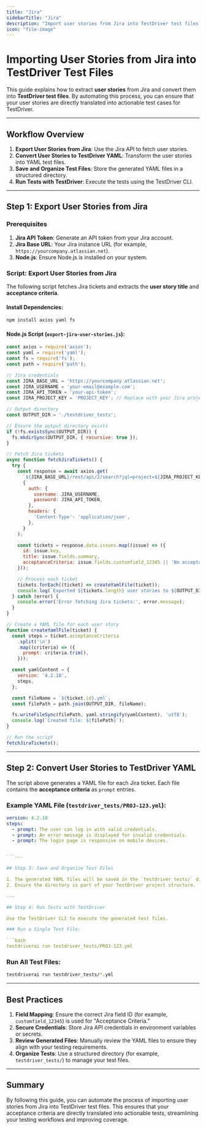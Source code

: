 ```yaml
---
title: "Jira"
sidebarTitle: "Jira"
description: "Import user stories from Jira into TestDriver test files."
icon: "file-image"
---
```


# Importing User Stories from Jira into TestDriver Test Files

This guide explains how to extract **user stories** from Jira and convert them into **TestDriver test files**. By automating this process, you can ensure that your user stories are directly translated into actionable test cases for TestDriver.

---

## Workflow Overview

1. **Export User Stories from Jira**: Use the Jira API to fetch user stories.
2. **Convert User Stories to TestDriver YAML**: Transform the user stories into YAML test files.
3. **Save and Organize Test Files**: Store the generated YAML files in a structured directory.
4. **Run Tests with TestDriver**: Execute the tests using the TestDriver CLI.

---

## Step 1: Export User Stories from Jira

### Prerequisites
1. **Jira API Token**: Generate an API token from your Jira account.
2. **Jira Base URL**: Your Jira instance URL (for example, `https://yourcompany.atlassian.net`).
3. **Node.js**: Ensure Node.js is installed on your system.

### Script: Export User Stories from Jira

The following script fetches Jira tickets and extracts the **user story title** and **acceptance criteria**.

#### Install Dependencies:

```bash
npm install axios yaml fs
```

#### Node.js Script (`export-jira-user-stories.js`):

```javascript
const axios = require('axios');
const yaml = require('yaml');
const fs = require('fs');
const path = require('path');

// Jira credentials
const JIRA_BASE_URL = 'https://yourcompany.atlassian.net';
const JIRA_USERNAME = 'your-email@example.com';
const JIRA_API_TOKEN = 'your-api-token';
const JIRA_PROJECT_KEY = 'PROJECT_KEY'; // Replace with your Jira project key

// Output directory
const OUTPUT_DIR = './testdriver_tests';

// Ensure the output directory exists
if (!fs.existsSync(OUTPUT_DIR)) {
  fs.mkdirSync(OUTPUT_DIR, { recursive: true });
}

// Fetch Jira tickets
async function fetchJiraTickets() {
  try {
    const response = await axios.get(
      `${JIRA_BASE_URL}/rest/api/2/search?jql=project=${JIRA_PROJECT_KEY}`,
      {
        auth: {
          username: JIRA_USERNAME,
          password: JIRA_API_TOKEN,
        },
        headers: {
          'Content-Type': 'application/json',
        },
      }
    );

    const tickets = response.data.issues.map((issue) => ({
      id: issue.key,
      title: issue.fields.summary,
      acceptanceCriteria: issue.fields.customfield_12345 || 'No acceptance criteria provided', // Replace `customfield_12345` with the field ID for "Acceptance Criteria"
    }));

    // Process each ticket
    tickets.forEach((ticket) => createYamlFile(ticket));
    console.log(`Exported ${tickets.length} user stories to ${OUTPUT_DIR}`);
  } catch (error) {
    console.error('Error fetching Jira tickets:', error.message);
  }
}

// Create a YAML file for each user story
function createYamlFile(ticket) {
  const steps = ticket.acceptanceCriteria
    .split('\n')
    .map((criteria) => ({
      prompt: criteria.trim(),
    }));

  const yamlContent = {
    version: '4.2.18',
    steps,
  };

  const fileName = `${ticket.id}.yml`;
  const filePath = path.join(OUTPUT_DIR, fileName);

  fs.writeFileSync(filePath, yaml.stringify(yamlContent), 'utf8');
  console.log(`Created file: ${filePath}`);
}

// Run the script
fetchJiraTickets();


```

---

## Step 2: Convert User Stories to TestDriver YAML

The script above generates a YAML file for each Jira ticket. Each file contains the **acceptance criteria** as `prompt` entries.

### Example YAML File (`testdriver_tests/PROJ-123.yml`):

```yaml
version: 4.2.18
steps:
  - prompt: The user can log in with valid credentials.
  - prompt: An error message is displayed for invalid credentials.
  - prompt: The login page is responsive on mobile devices.


```---

## Step 3: Save and Organize Test Files

1. The generated YAML files will be saved in the `testdriver_tests/` directory.
2. Ensure the directory is part of your TestDriver project structure.

---

## Step 4: Run Tests with TestDriver

Use the TestDriver CLI to execute the generated test files.

### Run a Single Test File:

```bash
testdriverai run testdriver_tests/PROJ-123.yml


```

### Run All Test Files:

```bash
testdriverai run testdriver_tests/*.yml
```

---

## Best Practices

1. **Field Mapping**: Ensure the correct Jira field ID (for example, `customfield_12345`) is used for "Acceptance Criteria."
2. **Secure Credentials**: Store Jira API credentials in environment variables or secrets.
3. **Review Generated Files**: Manually review the YAML files to ensure they align with your testing requirements.
4. **Organize Tests**: Use a structured directory (for example, `testdriver_tests/`) to manage your test files.

---

## Summary

By following this guide, you can automate the process of importing user stories from Jira into TestDriver test files. This ensures that your acceptance criteria are directly translated into actionable tests, streamlining your testing workflows and improving coverage.
